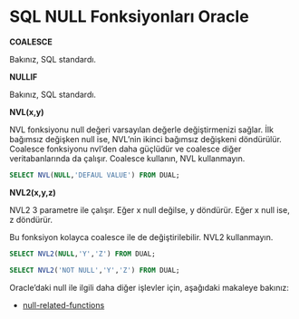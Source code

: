 # SQL NULL Fonksiyonları Oracle

**COALESCE**

Bakınız, SQL standardı. 

**NULLIF**

Bakınız, SQL standardı. 


**NVL(x,y)**

NVL fonksiyonu null değeri varsayılan değerle değiştirmenizi sağlar.
İlk bağımsız değişken null ise, NVL'nin ikinci bağımsız değişkeni döndürülür.
Coalesce fonksiyonu nvl'den daha güçlüdür ve coalesce diğer veritabanlarında da çalışır.
Coalesce kullanın, NVL kullanmayın.



```sql
SELECT NVL(NULL,'DEFAUL VALUE') FROM DUAL;
```

**NVL2(x,y,z)**

NVL2 3 parametre ile çalışır.
Eğer x null değilse, y döndürür.
Eğer x null ise, z döndürür.

Bu fonksiyon kolayca coalesce ile de değiştirilebilir.
NVL2 kullanmayın.


```sql
SELECT NVL2(NULL,'Y','Z') FROM DUAL;
```

```sql
SELECT NVL2('NOT NULL','Y','Z') FROM DUAL;
```

Oracle'daki null ile ilgili daha diğer işlevler için, aşağıdaki makaleye bakınız:

- [null-related-functions](https://oracle-base.com/articles/misc/null-related-functions)



